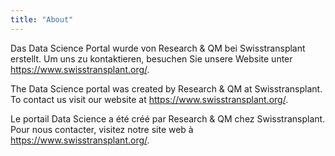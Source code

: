 ```yaml
---
title: "About"
---
```


::: {.content-visible when-profile="deutsch"}
Das Data Science Portal wurde von Research & QM bei Swisstransplant erstellt. Um uns zu kontaktieren, besuchen Sie unsere Website unter <https://www.swisstransplant.org/>.
:::

::: {.content-visible when-profile="english"}
The Data Science portal was created by Research & QM at Swisstransplant. To contact us visit our website at <https://www.swisstransplant.org/>.
:::

::: {.content-visible when-profile="francais"}
Le portail Data Science a été créé par Research & QM chez Swisstransplant. Pour nous contacter, visitez notre site web à <https://www.swisstransplant.org/>.
:::